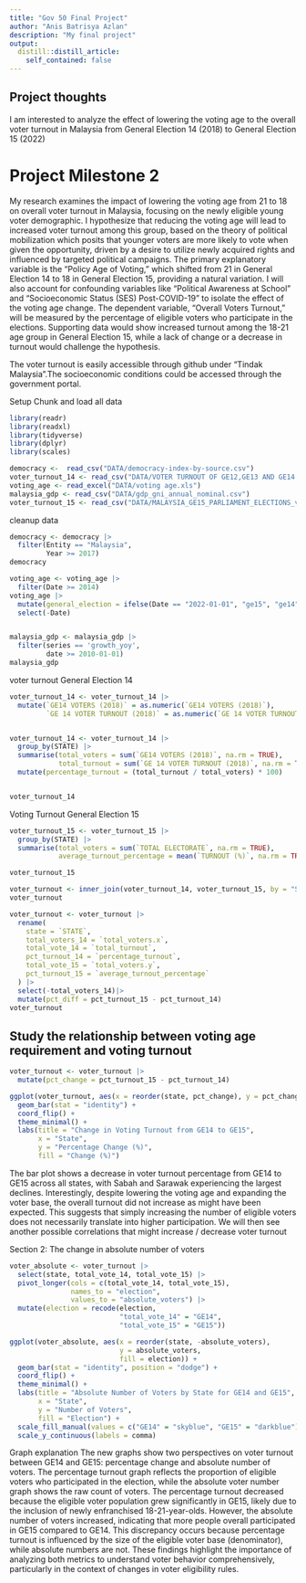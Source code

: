 ```yaml
---
title: "Gov 50 Final Project"
author: "Anis Batrisya Azlan"
description: "My final project"
output:
  distill::distill_article:
    self_contained: false
---
```




## Project thoughts

I am interested to analyze the effect of lowering the voting age to the overall voter turnout in Malaysia from General Election 14 (2018) to General Election 15 (2022)



# Project Milestone 2 
My research examines the impact of lowering the voting age from 21 to 18 on overall voter turnout in Malaysia, focusing on the newly eligible young voter demographic. I  hypothesize that reducing the voting age will lead to increased voter turnout among this group, based on the theory of political mobilization which posits that younger voters are more likely to vote when given the opportunity, driven by a desire to utilize newly acquired rights and influenced by targeted political campaigns. The primary explanatory variable is the "Policy Age of Voting," which shifted from 21 in General Election 14 to 18 in General Election 15, providing a natural variation. I will also account for confounding variables like "Political Awareness at School" and "Socioeconomic Status (SES) Post-COVID-19" to isolate the effect of the voting age change. The dependent variable, "Overall Voters Turnout," will be measured by the percentage of eligible voters who participate in the elections. Supporting data would show increased turnout among the 18-21 age group in General Election 15, while a lack of change or a decrease in turnout would challenge the hypothesis.

The voter turnout is easily accessible through github under "Tindak Malaysia".The socioeconomic conditions could be accessed through the government portal. 


Setup Chunk and load all data 

```r
library(readr)
library(readxl)
library(tidyverse)
library(dplyr)
library(scales)

democracy <-  read_csv("DATA/democracy-index-by-source.csv")
voter_turnout_14 <- read_csv("DATA/VOTER TURNOUT OF GE12,GE13 AND GE14.csv")
voting_age <- read_excel("DATA/voting age.xls")
malaysia_gdp <- read_csv("DATA/gdp_gni_annual_nominal.csv")
voter_turnout_15 <- read_csv("DATA/MALAYSIA_GE15_PARLIAMENT_ELECTIONS_v25122022.csv")


```

cleanup data 

```r
democracy <- democracy |>
  filter(Entity == "Malaysia",
         Year >= 2017)
democracy

voting_age <- voting_age |> 
  filter(Date >= 2014)
voting_age |> 
  mutate(general_election = ifelse(Date == "2022-01-01", "ge15", "ge14")) |> 
  select(-Date)


malaysia_gdp <- malaysia_gdp |> 
  filter(series == 'growth_yoy', 
         date >= 2010-01-01)
malaysia_gdp

```

voter turnout General Election 14

```r
voter_turnout_14 <- voter_turnout_14 |>
  mutate(`GE14 VOTERS (2018)` = as.numeric(`GE14 VOTERS (2018)`),
         `GE 14 VOTER TURNOUT (2018)` = as.numeric(`GE 14 VOTER TURNOUT (2018)`))


voter_turnout_14 <- voter_turnout_14 |>
  group_by(STATE) |>
  summarise(total_voters = sum(`GE14 VOTERS (2018)`, na.rm = TRUE),
            total_turnout = sum(`GE 14 VOTER TURNOUT (2018)`, na.rm = TRUE)) |>
  mutate(percentage_turnout = (total_turnout / total_voters) * 100)


voter_turnout_14

```

Voting Turnout General Election 15 

```r
voter_turnout_15 <- voter_turnout_15 |>
  group_by(STATE) |>
  summarise(total_voters = sum(`TOTAL ELECTORATE`, na.rm = TRUE),
            average_turnout_percentage = mean(`TURNOUT (%)`, na.rm = TRUE))

voter_turnout_15

```

```r
voter_turnout <- inner_join(voter_turnout_14, voter_turnout_15, by = "STATE") 
voter_turnout

voter_turnout <- voter_turnout |>
  rename(
    state = `STATE`,
    total_voters_14 = `total_voters.x`,           
    total_vote_14 = `total_turnout`,           
    pct_turnout_14 = `percentage_turnout`,         
    total_vote_15 = `total_voters.y`,           
    pct_turnout_15 = `average_turnout_percentage` 
  ) |> 
  select(-total_voters_14)|> 
  mutate(pct_diff = pct_turnout_15 - pct_turnout_14)
voter_turnout
```


## Study the relationship between voting age requirement and voting turnout 


```r
voter_turnout <- voter_turnout |>
  mutate(pct_change = pct_turnout_15 - pct_turnout_14)

ggplot(voter_turnout, aes(x = reorder(state, pct_change), y = pct_change, fill = pct_change)) +
  geom_bar(stat = "identity") +
  coord_flip() +  
  theme_minimal() +
  labs(title = "Change in Voting Turnout from GE14 to GE15",
       x = "State",
       y = "Percentage Change (%)",
       fill = "Change (%)")


```

The bar plot shows a decrease in voter turnout percentage from GE14 to GE15 across all states, with Sabah and Sarawak experiencing the largest declines. Interestingly, despite lowering the voting age and expanding the voter base, the overall turnout did not increase as might have been expected. This suggests that simply increasing the number of eligible voters does not necessarily translate into higher participation. We will then see another possible correlations that might increase / decrease voter turnout


Section 2: The change in absolute number of voters 


```r
voter_absolute <- voter_turnout |>
  select(state, total_vote_14, total_vote_15) |>
  pivot_longer(cols = c(total_vote_14, total_vote_15), 
               names_to = "election", 
               values_to = "absolute_voters") |>
  mutate(election = recode(election, 
                           "total_vote_14" = "GE14", 
                           "total_vote_15" = "GE15"))

ggplot(voter_absolute, aes(x = reorder(state, -absolute_voters), 
                           y = absolute_voters, 
                           fill = election)) +
  geom_bar(stat = "identity", position = "dodge") +
  coord_flip() +
  theme_minimal() +
  labs(title = "Absolute Number of Voters by State for GE14 and GE15",
       x = "State",
       y = "Number of Voters",
       fill = "Election") +
  scale_fill_manual(values = c("GE14" = "skyblue", "GE15" = "darkblue")) +
  scale_y_continuous(labels = comma)


```

Graph explanation
The new graphs show two perspectives on voter turnout between GE14 and GE15: percentage change and absolute number of voters. The percentage turnout graph reflects the proportion of eligible voters who participated in the election, while the absolute voter number graph shows the raw count of voters. The percentage turnout decreased because the eligible voter population grew significantly in GE15, likely due to the inclusion of newly enfranchised 18-21-year-olds. However, the absolute number of voters increased, indicating that more people overall participated in GE15 compared to GE14. This discrepancy occurs because percentage turnout is influenced by the size of the eligible voter base (denominator), while absolute numbers are not. These findings highlight the importance of analyzing both metrics to understand voter behavior comprehensively, particularly in the context of changes in voter eligibility rules.

